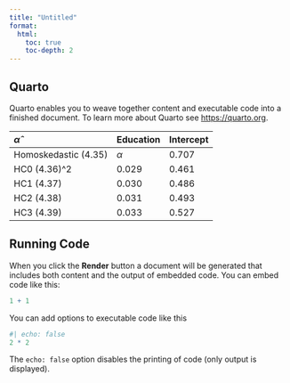 ```yaml
---
title: "Untitled"
format: 
  html:
    toc: true
    toc-depth: 2
---
```


## Quarto

Quarto enables you to weave together content and executable code into a finished document. To learn more about Quarto see <https://quarto.org>.

| $\widehat{\alpha}$ |Education|Intercept|
|:-------------------|---------|---------|
|Homoskedastic (4.35)|$\alpha$ |  0.707  |
|HC0 (4.36)^2        |  0.029  |  0.461  |
|HC1 (4.37)          |  0.030  |  0.486  |
|HC2 (4.38)          |  0.031  |  0.493  |
|HC3 (4.39)          |  0.033  |  0.527  |

## Running Code

When you click the **Render** button a document will be generated that includes both content and the output of embedded code. You can embed code like this:

```r
1 + 1
```

You can add options to executable code like this 

```r
#| echo: false
2 * 2
```

The `echo: false` option disables the printing of code (only output is displayed).
